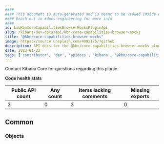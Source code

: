 ```yaml
---
####
#### This document is auto-generated and is meant to be viewed inside our experimental, new docs system.
#### Reach out in #docs-engineering for more info.
####
id: kibKbnCoreCapabilitiesBrowserMocksPluginApi
slug: /kibana-dev-docs/api/kbn-core-capabilities-browser-mocks
title: "@kbn/core-capabilities-browser-mocks"
image: https://source.unsplash.com/400x175/?github
description: API docs for the @kbn/core-capabilities-browser-mocks plugin
date: 2023-01-22
tags: ['contributor', 'dev', 'apidocs', 'kibana', '@kbn/core-capabilities-browser-mocks']
---
```




Contact Kibana Core for questions regarding this plugin.

**Code health stats**

| Public API count  | Any count | Items lacking comments | Missing exports |
|-------------------|-----------|------------------------|-----------------|
| 3 | 0 | 3 | 0 |

## Common

### Objects
<DocDefinitionList data={kbnCoreCapabilitiesBrowserMocksObj.common.objects}/>

